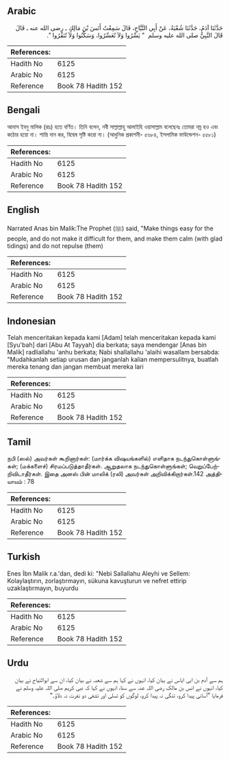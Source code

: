 ## Arabic


<div dir="rtl" lang="ar" style={{fontSize:'larger',backgroundColor:'#f8f9fa',padding:20}}>
حَدَّثَنَا آدَمُ، حَدَّثَنَا شُعْبَةُ، عَنْ أَبِي التَّيَّاحِ، قَالَ سَمِعْتُ أَنَسَ بْنَ مَالِكٍ ـ رضى الله عنه ـ قَالَ قَالَ النَّبِيُّ صلى الله عليه وسلم ‏ "‏ يَسِّرُوا وَلاَ تُعَسِّرُوا، وَسَكِّنُوا وَلاَ تُنَفِّرُوا ‏"‏‏.‏
</div>
<div style={{backgroundColor:'#f8f9fa',padding:20, marginBottom: 10}}><table> <thead> <tr> <th>References:</th> <th></th> </tr> </thead> <tbody><tr><td>Hadith No</td><td>6125</td></tr><tr><td>Arabic No</td><td>6125</td></tr><tr><td>Reference</td><td>Book 78 Hadith 152</td></tr></tbody></table></div>

## Bengali


<div dir="ltr" lang="bn" style={{fontSize:'larger',backgroundColor:'#f8f9fa',padding:20}}>
আনাস ইবনু মালিক (রাঃ) হতে বর্ণিত। তিনি বলেন, নবী সাল্লাল্লাহু আলাইহি ওয়াসাল্লাম বলেছেনঃ তোমরা নম্র হও এবং কঠোর হয়ো না। শান্তি দান কর, বিদ্বেষ সৃষ্টি করো না। (আধুনিক প্রকাশনী- ৫৬৮৪, ইসলামিক ফাউন্ডেশন- ৫৫৮১)
</div>
<div style={{backgroundColor:'#f8f9fa',padding:20, marginBottom: 10}}><table> <thead> <tr> <th>References:</th> <th></th> </tr> </thead> <tbody><tr><td>Hadith No</td><td>6125</td></tr><tr><td>Arabic No</td><td>6125</td></tr><tr><td>Reference</td><td>Book 78 Hadith 152</td></tr></tbody></table></div>

## English


<div dir="ltr" lang="en" style={{fontSize:'larger',backgroundColor:'#f8f9fa',padding:20}}>
Narrated Anas bin Malik:The Prophet (ﷺ) said, "Make things easy for the people, and do not make it difficult for them, and make them calm (with glad tidings) and do not repulse (them)
</div>
<div style={{backgroundColor:'#f8f9fa',padding:20, marginBottom: 10}}><table> <thead> <tr> <th>References:</th> <th></th> </tr> </thead> <tbody><tr><td>Hadith No</td><td>6125</td></tr><tr><td>Arabic No</td><td>6125</td></tr><tr><td>Reference</td><td>Book 78 Hadith 152</td></tr></tbody></table></div>

## Indonesian


<div dir="ltr" lang="id" style={{fontSize:'larger',backgroundColor:'#f8f9fa',padding:20}}>
Telah menceritakan kepada kami [Adam] telah menceritakan kepada kami [Syu'bah] dari [Abu At Tayyah] dia berkata; saya mendengar [Anas bin Malik] radliallahu 'anhu berkata; Nabi shallallahu 'alaihi wasallam bersabda: "Mudahkanlah setiap urusan dan janganlah kalian mempersulitnya, buatlah mereka tenang dan jangan membuat mereka lari
</div>
<div style={{backgroundColor:'#f8f9fa',padding:20, marginBottom: 10}}><table> <thead> <tr> <th>References:</th> <th></th> </tr> </thead> <tbody><tr><td>Hadith No</td><td>6125</td></tr><tr><td>Arabic No</td><td>6125</td></tr><tr><td>Reference</td><td>Book 78 Hadith 152</td></tr></tbody></table></div>

## Tamil


<div dir="ltr" lang="ta" style={{fontSize:'larger',backgroundColor:'#f8f9fa',padding:20}}>
நபி (ஸல்) அவர்கள் கூறினார்கள்: (மார்க்க விஷயங்களில்) எளிதாக நடந்துகொள்ளுங்கள்; (மக்களைச்) சிரமப்படுத்தாதீர்கள். ஆறுதலாக நடந்துகொள்ளுங்கள்; வெறுப்பேற்றிவிடாதீர்கள். இதை அனஸ் பின் மாலிக் (ரலி) அவர்கள் அறிவிக்கிறார்கள்.142 அத்தியாயம் : 78
</div>
<div style={{backgroundColor:'#f8f9fa',padding:20, marginBottom: 10}}><table> <thead> <tr> <th>References:</th> <th></th> </tr> </thead> <tbody><tr><td>Hadith No</td><td>6125</td></tr><tr><td>Arabic No</td><td>6125</td></tr><tr><td>Reference</td><td>Book 78 Hadith 152</td></tr></tbody></table></div>

## Turkish


<div dir="ltr" lang="tr" style={{fontSize:'larger',backgroundColor:'#f8f9fa',padding:20}}>
Enes İbn Malik r.a.'dan, dedi ki: "Nebi Sallallahu Aleyhi ve Sellem: Kolaylaştırın, zorlaştırmayın, sükuna kavuşturun ve nefret ettirip uzaklaştırmayın, buyurdu
</div>
<div style={{backgroundColor:'#f8f9fa',padding:20, marginBottom: 10}}><table> <thead> <tr> <th>References:</th> <th></th> </tr> </thead> <tbody><tr><td>Hadith No</td><td>6125</td></tr><tr><td>Arabic No</td><td>6125</td></tr><tr><td>Reference</td><td>Book 78 Hadith 152</td></tr></tbody></table></div>

## Urdu


<div dir="rtl" lang="ur" style={{fontSize:'larger',backgroundColor:'#f8f9fa',padding:20}}>
ہم سے آدم بن ابی ایاس نے بیان کیا، انہوں نے کہا ہم سے شعبہ نے بیان کیا، ان سے ابوالتیاح نے بیان کیا، انہوں نے انس بن مالک رضی اللہ عنہ سے سنا، انہوں نے کہا کہ نبی کریم صلی اللہ علیہ وسلم نے فرمایا ”آسانی پیدا کرو، تنگی نہ پیدا کرو، لوگوں کو تسلی اور تشفی دو نفرت نہ دلاؤ۔“
</div>
<div style={{backgroundColor:'#f8f9fa',padding:20, marginBottom: 10}}><table> <thead> <tr> <th>References:</th> <th></th> </tr> </thead> <tbody><tr><td>Hadith No</td><td>6125</td></tr><tr><td>Arabic No</td><td>6125</td></tr><tr><td>Reference</td><td>Book 78 Hadith 152</td></tr></tbody></table></div>